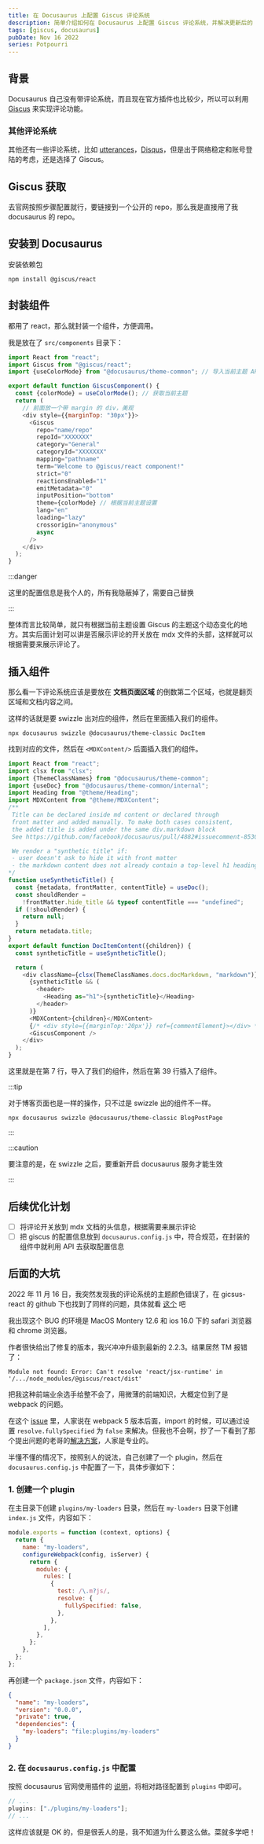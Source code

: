 ```yaml
---
title: 在 Docusaurus 上配置 Giscus 评论系统
description: 简单介绍如何在 Docusaurus 上配置 Giscus 评论系统，并解决更新后的 bug
tags: [giscus, docusaurus]
pubDate: Nov 16 2022
series: Potpourri
---
```



## 背景

Docusaurus 自己没有带评论系统，而且现在官方插件也比较少，所以可以利用 [Giscus](https://giscus.app/) 来实现评论功能。

### 其他评论系统

其他还有一些评论系统，比如 [utterances](https://utteranc.es/)，[Disqus](https://disqus.com/)，但是出于网络稳定和账号登陆的考虑，还是选择了 Giscus。

## Giscus 获取

去官网按照步骤配置就行，要链接到一个公开的 repo，那么我是直接用了我 docusaurus 的 repo。

## 安装到 Docusaurus

安装依赖包

```shell
npm install @giscus/react
```

## 封装组件

都用了 react，那么就封装一个组件，方便调用。

我是放在了 `src/components` 目录下：

```js title="src/components/GiscusComponent.js"
import React from "react";
import Giscus from "@giscus/react";
import {useColorMode} from "@docusaurus/theme-common"; // 导入当前主题 API

export default function GiscusComponent() {
  const {colorMode} = useColorMode(); // 获取当前主题
  return (
    // 前面放一个带 margin 的 div，美观
    <div style={{marginTop: "30px"}}>
      <Giscus
        repo="name/repo"
        repoId="XXXXXXX"
        category="General"
        categoryId="XXXXXXX"
        mapping="pathname"
        term="Welcome to @giscus/react component!"
        strict="0"
        reactionsEnabled="1"
        emitMetadata="0"
        inputPosition="bottom"
        theme={colorMode} // 根据当前主题设置
        lang="en"
        loading="lazy"
        crossorigin="anonymous"
        async
      />
    </div>
  );
}
```

:::danger

这里的配置信息是我个人的，所有我隐蔽掉了，需要自己替换

:::

整体而言比较简单，就只有根据当前主题设置 Giscus 的主题这个动态变化的地方。其实后面计划可以讲是否展示评论的开关放在 mdx 文件的头部，这样就可以根据需要来展示评论了。

## 插入组件

那么看一下评论系统应该是要放在 **文档页面区域** 的倒数第二个区域，也就是翻页区域和文档内容之间。

这样的话就是要 swizzle 出对应的组件，然后在里面插入我们的组件。

```shell
npx docusaurus swizzle @docusaurus/theme-classic DocItem
```

找到对应的文件，然后在 `<MDXContent/>` 后面插入我们的组件。

```js title="src/theme/DocItem/Content/index.js" showLineNumbers {7,39}
import React from "react";
import clsx from "clsx";
import {ThemeClassNames} from "@docusaurus/theme-common";
import {useDoc} from "@docusaurus/theme-common/internal";
import Heading from "@theme/Heading";
import MDXContent from "@theme/MDXContent";
/**
 Title can be declared inside md content or declared through
 front matter and added manually. To make both cases consistent,
 the added title is added under the same div.markdown block
 See https://github.com/facebook/docusaurus/pull/4882#issuecomment-853021120

 We render a "synthetic title" if:
 - user doesn't ask to hide it with front matter
 - the markdown content does not already contain a top-level h1 heading
*/
function useSyntheticTitle() {
  const {metadata, frontMatter, contentTitle} = useDoc();
  const shouldRender =
    !frontMatter.hide_title && typeof contentTitle === "undefined";
  if (!shouldRender) {
    return null;
  }
  return metadata.title;
}
export default function DocItemContent({children}) {
  const syntheticTitle = useSyntheticTitle();

  return (
    <div className={clsx(ThemeClassNames.docs.docMarkdown, "markdown")}>
      {syntheticTitle && (
        <header>
          <Heading as="h1">{syntheticTitle}</Heading>
        </header>
      )}
      <MDXContent>{children}</MDXContent>
      {/* <div style={{marginTop:'20px'}} ref={commentElement}></div> */}
      <GiscusComponent />
    </div>
  );
}
```

这里就是在第 7 行，导入了我们的组件，然后在第 39 行插入了组件。

:::tip

对于博客页面也是一样的操作，只不过是 swizzle 出的组件不一样。

```shell
npx docusaurus swizzle @docusaurus/theme-classic BlogPostPage
```

:::

:::caution

要注意的是，在 swizzle 之后，要重新开启 docusaurus 服务才能生效

:::

## 后续优化计划

- [ ] 将评论开关放到 mdx 文档的头信息，根据需要来展示评论
- [ ] 把 giscus 的配置信息放到 `docusaurus.config.js` 中，符合规范，在封装的组件中就利用 API 去获取配置信息

## 后面的大坑

2022 年 11 月 16 日，我突然发现我的评论系统的主题颜色错误了，在 gicsus-react 的 github 下也找到了同样的问题，具体就看 [这个](https://github.com/giscus/giscus-component/issues/778) 吧

我出现这个 BUG 的环境是 MacOS Montery 12.6 和 ios 16.0 下的 safari 浏览器和 chrome 浏览器。

作者很快给出了修复的版本，我兴冲冲升级到最新的 2.2.3。结果居然 TM 报错了：

```shell
Module not found: Error: Can't resolve 'react/jsx-runtime' in '/.../node_modules/@giscus/react/dist'
```

把我这种前端业余选手给整不会了，用微薄的前端知识，大概定位到了是 webpack 的问题。

在这个 [issue](https://github.com/webpack/webpack.js.org/issues/3975#issue-701021807) 里，人家说在 webpack 5 版本后面，import 的时候，可以通过设置 `resolve.fullySpecified` 为 `false` 来解决。但我也不会啊，抄了一下看到了那个提出问题的老哥的[解决方案](https://github.com/webpack/webpack/issues/11467#issuecomment-691873586)，人家是专业的。

半懂不懂的情况下，按照别人的说法，自己创建了一个 plugin，然后在 `docusaurus.config.js` 中配置了一下，具体步骤如下：

### 1. 创建一个 plugin

在主目录下创建 `plugins/my-loaders` 目录，然后在 `my-loaders` 目录下创建 `index.js` 文件，内容如下：

```js title="/plugins/my-loaders/index.js"
module.exports = function (context, options) {
  return {
    name: "my-loaders",
    configureWebpack(config, isServer) {
      return {
        module: {
          rules: [
            {
              test: /\.m?js/,
              resolve: {
                fullySpecified: false,
              },
            },
          ],
        },
      };
    },
  };
};
```

再创建一个 `package.json` 文件，内容如下：

```json title="/plugins/my-loaders/package.json"
{
  "name": "my-loaders",
  "version": "0.0.0",
  "private": true,
  "dependencies": {
    "my-loaders": "file:plugins/my-loaders"
  }
}
```

### 2. 在 `docusaurus.config.js` 中配置

按照 docusaurus 官网使用插件的 [说明](https://docusaurus.io/docs/using-plugins#installing-a-plugin)，将相对路径配置到 `plugins` 中即可。

```js title="/docusaurus.config.js"
// ...
plugins: ["./plugins/my-loaders"];
// ...
```

这样应该就是 OK 的，但是很丢人的是，我不知道为什么要这么做。菜就多学吧！
